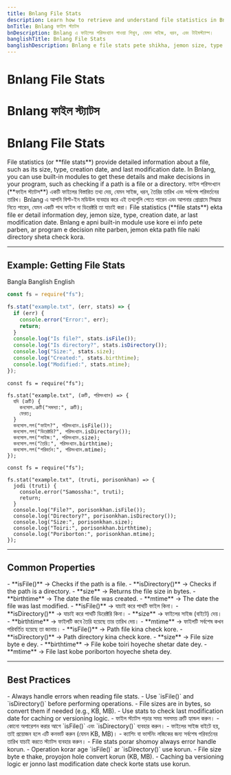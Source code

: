 ```yaml
---
title: Bnlang File Stats
description: Learn how to retrieve and understand file statistics in Bnlang, including size, type, and timestamps.
bnTitle: Bnlang ফাইল স্ট্যাটস
bnDescription: Bnlang এ ফাইলের পরিসংখ্যান পাওয়া শিখুন, যেমন সাইজ, ধরন, এবং টাইমস্ট্যাম্প।
banglishTitle: Bnlang File Stats
banglishDescription: Bnlang e file stats pete shikha, jemon size, type ar timestamp.
---
```


# <I18nEnglish>Bnlang File Stats</I18nEnglish>
# <I18nBangla>Bnlang ফাইল স্ট্যাটস</I18nBangla>
# <I18nBanglish>Bnlang File Stats</I18nBanglish>

<I18nEnglish>
File statistics (or **file stats**) provide detailed information about a file, such as its size, type, creation date, and last modification date.  
In Bnlang, you can use built-in modules to get these details and make decisions in your program, such as checking if a path is a file or a directory.
</I18nEnglish>

<I18nBangla>
ফাইল পরিসংখ্যান (**ফাইল স্ট্যাটস**) একটি ফাইলের বিস্তারিত তথ্য দেয়, যেমন সাইজ, ধরন, তৈরির তারিখ এবং সর্বশেষ পরিবর্তনের তারিখ।  
Bnlang এ আপনি বিল্ট-ইন মডিউল ব্যবহার করে এই তথ্যগুলি পেতে পারেন এবং আপনার প্রোগ্রামে সিদ্ধান্ত নিতে পারেন, যেমন একটি পাথ ফাইল না ডিরেক্টরি তা যাচাই করা।
</I18nBangla>

<I18nBanglish>
File statistics (**file stats**) ekta file er detail information dey, jemon size, type, creation date, ar last modification date.  
Bnlang e apni built-in module use kore ei info pete parben, ar program e decision nite parben, jemon ekta path file naki directory sheta check kora.
</I18nBanglish>

---

## Example: Getting File Stats

<Tabs defaultValue="bangla" className="w-full">
  <TabsList>
    <TabsTrigger value="bangla">Bangla</TabsTrigger>
    <TabsTrigger value="banglish">Banglish</TabsTrigger>
    <TabsTrigger value="english">English</TabsTrigger>
  </TabsList>

  <TabsContent value="english">

```js
const fs = require("fs");

fs.stat("example.txt", (err, stats) => {
  if (err) {
    console.error("Error:", err);
    return;
  }
  console.log("Is file?", stats.isFile());
  console.log("Is directory?", stats.isDirectory());
  console.log("Size:", stats.size);
  console.log("Created:", stats.birthtime);
  console.log("Modified:", stats.mtime);
});
```
  </TabsContent>

  <TabsContent value="bangla">

```bnl
const fs = require("fs");

fs.stat("example.txt", (ত্রুটি, পরিসংখ্যান) => {
  যদি (ত্রুটি) {
    কনসোল.ত্রুটি("সমস্যা:", ত্রুটি);
    ফেরত;
  }
  কনসোল.লগ("ফাইল?", পরিসংখ্যান.isFile());
  কনসোল.লগ("ডিরেক্টরি?", পরিসংখ্যান.isDirectory());
  কনসোল.লগ("সাইজ:", পরিসংখ্যান.size);
  কনসোল.লগ("তৈরি:", পরিসংখ্যান.birthtime);
  কনসোল.লগ("পরিবর্তন:", পরিসংখ্যান.mtime);
});
```
  </TabsContent>

  <TabsContent value="banglish">

```bnl
const fs = require("fs");

fs.stat("example.txt", (truti, porisonkhan) => {
  jodi (truti) {
    console.error("Samossha:", truti);
    return;
  }
  console.log("File?", porisonkhan.isFile());
  console.log("Directory?", porisonkhan.isDirectory());
  console.log("Size:", porisonkhan.size);
  console.log("Toiri:", porisonkhan.birthtime);
  console.log("Poriborton:", porisonkhan.mtime);
});
```
  </TabsContent>
</Tabs>

---

## Common Properties

<I18nEnglish>
- **isFile()** → Checks if the path is a file.  
- **isDirectory()** → Checks if the path is a directory.  
- **size** → Returns the file size in bytes.  
- **birthtime** → The date the file was created.  
- **mtime** → The date the file was last modified.
</I18nEnglish>

<I18nBangla>
- **isFile()** → যাচাই করে পাথটি ফাইল কিনা।  
- **isDirectory()** → যাচাই করে পাথটি ডিরেক্টরি কিনা।  
- **size** → ফাইলের সাইজ (বাইটে) দেয়।  
- **birthtime** → ফাইলটি কবে তৈরি হয়েছে তার তারিখ দেয়।  
- **mtime** → ফাইলটি সর্বশেষ কখন পরিবর্তিত হয়েছে তা জানায়।
</I18nBangla>

<I18nBanglish>
- **isFile()** → Path file kina check kore.  
- **isDirectory()** → Path directory kina check kore.  
- **size** → File size byte e dey.  
- **birthtime** → File kobe toiri hoyeche shetar date dey.  
- **mtime** → File last kobe poriborton hoyeche sheta dey.
</I18nBanglish>

---

## Best Practices

<I18nEnglish>
- Always handle errors when reading file stats.  
- Use `isFile()` and `isDirectory()` before performing operations.  
- File sizes are in bytes, so convert them if needed (e.g., KB, MB).  
- Use stats to check last modification date for caching or versioning logic.
</I18nEnglish>

<I18nBangla>
- ফাইল স্ট্যাটস পড়ার সময় সবসময় ত্রুটি হ্যান্ডল করুন।  
- কোনো অপারেশন করার আগে `isFile()` এবং `isDirectory()` ব্যবহার করুন।  
- ফাইলের সাইজ বাইটে হয়, তাই প্রয়োজন হলে এটি কনভার্ট করুন (যেমন KB, MB)।  
- ক্যাশিং বা ভার্সনিং লজিকের জন্য সর্বশেষ পরিবর্তনের তারিখ যাচাই করতে স্ট্যাটস ব্যবহার করুন।
</I18nBangla>

<I18nBanglish>
- File stats porar shomoy always error handle korun.  
- Operation korar age `isFile()` ar `isDirectory()` use korun.  
- File size byte e thake, proyojon hole convert korun (KB, MB).  
- Caching ba versioning logic er jonno last modification date check korte stats use korun.
</I18nBanglish>
